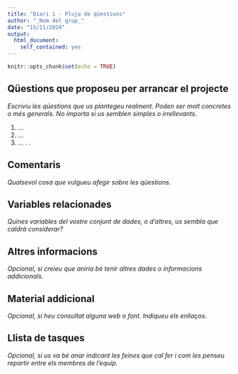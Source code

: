 ```yaml
---
title: "Diari 1 - Pluja de qüestions"
author: "_Nom del grup_"
date: "15/11/2024"
output:
  html_document:
    self_contained: yes
---
```


```r
knitr::opts_chunk$set(echo = TRUE)
```

## Qüestions que proposeu per arrancar el projecte

_Escriviu les qüestions que us plantegeu realment. Poden ser molt concretes o més generals. No importa si us semblen simples o irrellevants._

1. ...
2. ...
3. ...
.
.

## Comentaris

_Qualsevol cosa que vulgueu afegir sobre les qüestions._


## Variables relacionades

_Quines variables del vostre conjunt de dades, o d'altres, us sembla que caldrà considerar?_

## Altres informacions

_Opcional, si creieu que aniria bé tenir altres dades o informacions addicionals._

## Material addicional

_Opcional, si heu consultat alguna web o font. Indiqueu els enllaços._

## Llista de tasques

_Opcional, si us va bé anar indicant les feines que cal fer i com les penseu repartir entre els membres de l’equip._

